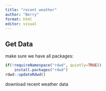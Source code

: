 ```yaml
---
title: "recent weather"
author: "Berry"
format: html
editor: visual
---
```


## Get Data

make sure we have all packages:
```r
if(!requireNamespace("rdwd", quietly=TRUE))
	install.packages("rdwd")
rdwd::updateRdwd()
```

download recent weather data


